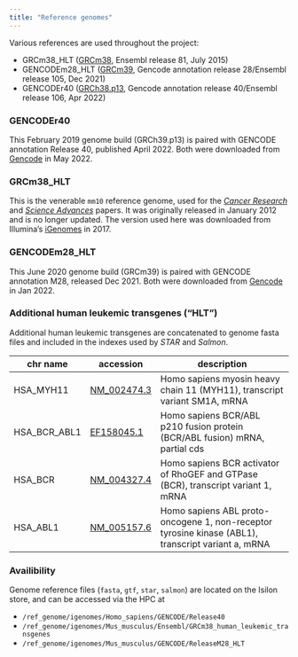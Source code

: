 ```yaml
---
title: "Reference genomes"
---
```


Various references are used throughout the project:

* GRCm38_HLT ([GRCm38](https://www.ncbi.nlm.nih.gov/assembly/GCF_000001635.20/), Ensembl release 81, July 2015)
* GENCODEm28_HLT ([GRCm39](https://ftp.ncbi.nlm.nih.gov/genomes/all/GCA/000/001/635/GCA_000001635.9_GRCm39/GCA_000001635.9_GRCm39_assembly_report.txt), Gencode annotation release 28/Ensembl release 105, Dec 2021) 
* GENCODEr40 ([GRCh38.p13](https://ftp.ncbi.nlm.nih.gov/genomes/all/GCA/000/001/405/GCA_000001405.28_GRCh38.p13/GCA_000001405.28_GRCh38.p13_assembly_report.txt), Gencode annotation release 40/Ensembl release 106, Apr 2022)

### GENCODEr40

This February 2019 genome build (GRCh39.p13) is paired with GENCODE annotation Release 40, published April 2022. Both were downloaded from [Gencode](https://www.gencodegenes.org/human/release_40.html) in May 2022.

### GRCm38_HLT

This is the venerable `mm10` reference genome, used for the [*Cancer Research*](https://doi.org/10.1158/0008-5472.CAN-20-0354) and [*Science Advances*](https://doi.org/10.1126/sciadv.abj1664) papers. 
It was originally released in January 2012 and is no longer updated. The version used here was downloaded from Illumina's [iGenomes](https://support.illumina.com/sequencing/sequencing_software/igenome.html) in 2017.

### GENCODEm28_HLT

This June 2020 genome build (GRCm39) is paired with GENCODE annotation M28, released Dec 2021. Both were downloaded from [Gencode](https://www.gencodegenes.org/mouse/release_M28.html) in Jan 2022.

### Additional human leukemic transgenes ("HLT")

Additional human leukemic transgenes are concatenated to genome fasta files and included in the indexes used by *STAR* and *Salmon*.

|chr name| accession| description|
|---|---|------------------------------------------------------------|
|HSA_MYH11 | [NM_002474.3](https://www.ncbi.nlm.nih.gov/search/all/?term=NM_002474.3) | Homo sapiens myosin heavy chain 11 (MYH11), transcript variant SM1A, mRNA|
|HSA_BCR_ABL1 | [EF158045.1](https://www.ncbi.nlm.nih.gov/search/all/?term=EF158045.1) | Homo sapiens BCR/ABL p210 fusion protein (BCR/ABL fusion) mRNA, partial cds|
|HSA_BCR | [NM_004327.4](https://www.ncbi.nlm.nih.gov/search/all/?term=NM_004327.4) | Homo sapiens BCR activator of RhoGEF and GTPase (BCR), transcript variant 1, mRNA|
|HSA_ABL1 | [NM_005157.6](https://www.ncbi.nlm.nih.gov/search/all/?term=NM_005157.6) | Homo sapiens ABL proto-oncogene 1, non-receptor tyrosine kinase (ABL1), transcript variant a, mRNA|

### Availibility

Genome reference files (`fasta`, `gtf`, `star`, `salmon`) are located on the Isilon store, and can be accessed via the HPC at 

- `/ref_genome/igenomes/Homo_sapiens/GENCODE/Release40`
- `/ref_genome/igenomes/Mus_musculus/Ensembl/GRCm38_human_leukemic_transgenes`
- `/ref_genome/igenomes/Mus_musculus/GENCODE/ReleaseM28_HLT`
